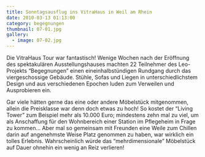 ```yaml
---
title: Sonntagsausflug ins VitraHaus in Weil am Rhein
date: 2010-03-13 01:13:00
category: begegnungen
thumbnail: 07-01.jpg
gallery:
  - image: 07-02.jpg
---
```


Die VitraHaus Tour war fantastisch! Wenige Wochen nach der Eröffnung des spektakulären Ausstellungshauses machten 22 Teilnehmer des Leo-Projekts “Begegnungen” einen eineinhalbstündigen Rundgang durch das viergeschossige Gebäude. Stühle, Sofas und Liegen in unterschiedlichstem Design und aus verschiedenen Epochen luden zum Verweilen und Ausprobieren ein.

Gar viele hätten gerne das eine oder andere Möbelstück mitgenommen, allein die Preisklasse war denn doch etwas zu hoch! So kostet der “Living Tower” zum Beispiel mehr als 10.000 Euro; mindestens zehn mal zu viel, um als Anschaffung für den Wohnbereich einer Station im Pflegeheim in Frage zu kommen… Aber mal so gemeinsam mit Freunden eine Weile zum Chillen darin auf angenehmste Weise Platz genommen zu haben, war wirklich ein tolles Erlebnis. Wahrscheinlich würde das “mehrdimensionale” Möbelstück auf Dauer ohnehin ein wenig an Reiz verlieren!
